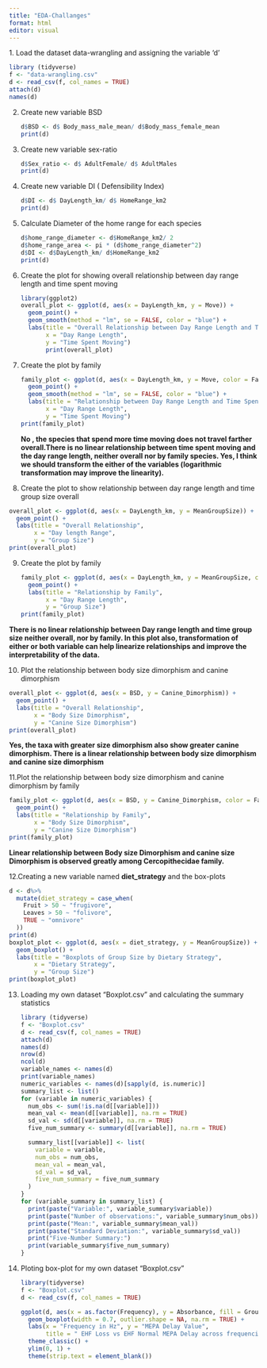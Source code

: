 ```yaml
---
title: "EDA-Challanges"
format: html
editor: visual
---
```


1\. Load the dataset data-wrangling and assigning the variable 'd'

```r
library (tidyverse)
f <- "data-wrangling.csv"
d <- read_csv(f, col_names = TRUE)
attach(d)
names(d)
```

2.  Create new variable BSD

    ```r
    d$BSD <- d$ Body_mass_male_mean/ d$Body_mass_female_mean
    print(d)

    ```

3.  Create new variable sex-ratio

    ```r
    d$Sex_ratio <- d$ AdultFemale/ d$ AdultMales
    print(d)

    ```

4.  Create new variable DI ( Defensibility Index)

    ```r
    d$DI <- d$ DayLength_km/ d$ HomeRange_km2
    print(d)

    ```

5.  Calculate Diameter of the home range for each species

    ```r
    d$home_range_diameter <- d$HomeRange_km2/ 2
    d$home_range_area <- pi * (d$home_range_diameter^2)
    d$DI <- d$DayLength_km/ d$HomeRange_km2
    print(d)
    ```

6.  Create the plot for showing overall relationship between day range length and time spent moving

    ```r
    library(ggplot2)
    overall_plot <- ggplot(d, aes(x = DayLength_km, y = Move)) +
      geom_point() +
      geom_smooth(method = "lm", se = FALSE, color = "blue") +
      labs(title = "Overall Relationship between Day Range Length and Time Spent Moving",
           x = "Day Range Length",
           y = "Time Spent Moving")
           print(overall_plot)
    ```

7.  Create the plot by family

    ```r
    family_plot <- ggplot(d, aes(x = DayLength_km, y = Move, color = Family)) +
      geom_point() +
      geom_smooth(method = "lm", se = FALSE, color = "blue") +
      labs(title = "Relationship between Day Range Length and Time Spent Moving by Primate Family",
           x = "Day Range Length",
           y = "Time Spent Moving")
    print(family_plot)

    ```

    **No , the species that spend more time moving does not travel farther overall.There is no linear relationship between time spent moving and the day range length, neither overall nor by family species. Yes, I think we should transform the either of the variables (logarithmic transformation may improve the linearity).**

8.  Create the plot to show relationship between day range length and time group size overall

```r
overall_plot <- ggplot(d, aes(x = DayLength_km, y = MeanGroupSize)) +
  geom_point() +
  labs(title = "Overall Relationship",
       x = "Day length Range",
       y = "Group Size")
print(overall_plot)

```

9.  Create the plot by family

    ```r
    family_plot <- ggplot(d, aes(x = DayLength_km, y = MeanGroupSize, color = Family)) +
      geom_point() +
      labs(title = "Relationship by Family",
           x = "Day Range Length",
           y = "Group Size")
    print(family_plot)
    ```

**There is no linear relationship between Day range length and time group size neither overall, nor by family. In this plot also, transformation of either or both variable can help linearize relationships and improve the interpretability of the data.**

10. Plot the relationship between body size dimorphism and canine dimorphism

```r
overall_plot <- ggplot(d, aes(x = BSD, y = Canine_Dimorphism)) +
  geom_point() +
  labs(title = "Overall Relationship",
       x = "Body Size Dimorphism",
       y = "Canine Size Dimorphism")
print(overall_plot)

```

**Yes, the taxa with greater size dimorphism also show greater canine dimorphism. There is a linear relationship between body size dimorphism and canine size dimorphism**

11.Plot the relationship between body size dimorphism and canine dimorphism by family

```r

family_plot <- ggplot(d, aes(x = BSD, y = Canine_Dimorphism, color = Family)) +
  geom_point() +
  labs(title = "Relationship by Family",
       x = "Body Size Dimorphism",
       y = "Canine Size Dimorphism")
print(family_plot)


```

**Linear relationship between Body size Dimorphism and canine size Dimorphism is observed greatly among Cercopithecidae family.**

12.Creating a new variable named **diet_strategy** and the box-plots

```r
d <- d%>%
  mutate(diet_strategy = case_when(
    Fruit > 50 ~ "frugivore",
    Leaves > 50 ~ "folivore",
    TRUE ~ "omnivore"
  ))
print(d)
boxplot_plot <- ggplot(d, aes(x = diet_strategy, y = MeanGroupSize)) +
  geom_boxplot() +
  labs(title = "Boxplots of Group Size by Dietary Strategy",
       x = "Dietary Strategy",
       y = "Group Size")
print(boxplot_plot)
```

13. Loading my own dataset "Boxplot.csv" and calculating the summary statistics

    ```r
    library (tidyverse)
    f <- "Boxplot.csv"
    d <- read_csv(f, col_names = TRUE)
    attach(d)
    names(d)
    nrow(d)
    ncol(d)
    variable_names <- names(d)
    print(variable_names)
    numeric_variables <- names(d)[sapply(d, is.numeric)]
    summary_list <- list()
    for (variable in numeric_variables) {
      num_obs <- sum(!is.na(d[[variable]]))
      mean_val <- mean(d[[variable]], na.rm = TRUE)
      sd_val <- sd(d[[variable]], na.rm = TRUE)
      five_num_summary <- summary(d[[variable]], na.rm = TRUE)
      
      summary_list[[variable]] <- list(
        variable = variable,
        num_obs = num_obs,
        mean_val = mean_val,
        sd_val = sd_val,
        five_num_summary = five_num_summary
      )
    }
    for (variable_summary in summary_list) {
      print(paste("Variable:", variable_summary$variable))
      print(paste("Number of observations:", variable_summary$num_obs))
      print(paste("Mean:", variable_summary$mean_val))
      print(paste("Standard Deviation:", variable_summary$sd_val))
      print("Five-Number Summary:")
      print(variable_summary$five_num_summary)
    }

    ```

14. Ploting box-plot for my own dataset "Boxplot.csv"

    ```r
    library(tidyverse)
    f <- "Boxplot.csv"
    d <- read_csv(f, col_names = TRUE)

    ggplot(d, aes(x = as.factor(Frequency), y = Absorbance, fill = Group)) +
      geom_boxplot(width = 0.7, outlier.shape = NA, na.rm = TRUE) +
      labs(x = "Frequency in Hz", y = "MEPA Delay Value", 
           title = " EHF Loss vs EHF Normal MEPA Delay across frequencies") +
      theme_classic() +
      ylim(0, 1) +
      theme(strip.text = element_blank())

    ```
